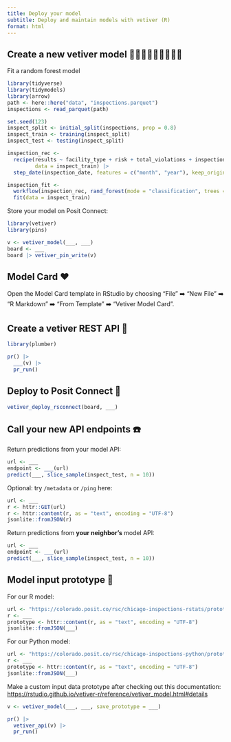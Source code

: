 ```yaml
---
title: Deploy your model
subtitle: Deploy and maintain models with vetiver (R)
format: html
---
```


## Create a new vetiver model 🌳🌴🌲🌲🌴🌳🌴🌳🌲

Fit a random forest model

```r
library(tidyverse)
library(tidymodels)
library(arrow)
path <- here::here("data", "inspections.parquet")
inspections <- read_parquet(path)

set.seed(123)
inspect_split <- initial_split(inspections, prop = 0.8)
inspect_train <- training(inspect_split)
inspect_test <- testing(inspect_split)

inspection_rec <- 
  recipe(results ~ facility_type + risk + total_violations + inspection_date, 
         data = inspect_train) |> 
  step_date(inspection_date, features = c("month", "year"), keep_original_cols = FALSE)

inspection_fit <-
  workflow(inspection_rec, rand_forest(mode = "classification", trees = 1e3)) |> 
  fit(data = inspect_train)
```

Store your model on Posit Connect:

```r
library(vetiver)
library(pins)

v <- vetiver_model(___, ___)
board <- ___
board |> vetiver_pin_write(v)
```

## Model Card ❤️

Open the Model Card template in RStudio by choosing "File" ➡️ "New File" ➡️ "R Markdown" ➡️ "From Template" ➡️ "Vetiver Model Card".  

## Create a vetiver REST API 🏺

```r
library(plumber)

pr() |>
  ___(v) |>
  pr_run()
```

## Deploy to Posit Connect 🚀

```r
vetiver_deploy_rsconnect(board, ___)
```

## Call your new API endpoints ☎️

Return predictions from your model API:

```r
url <- ___
endpoint <- ___(url)
predict(___, slice_sample(inspect_test, n = 10))
```

Optional: try `/metadata` or `/ping` here:

```r
url <- ___
r <- httr::GET(url)
r <- httr::content(r, as = "text", encoding = "UTF-8")
jsonlite::fromJSON(r)
```

Return predictions from **your neighbor's** model API:

```r
url <- ___
endpoint <- ___(url)
predict(___, slice_sample(inspect_test, n = 10))
```


## Model input prototype 🔀

For our R model:

```r
url <- "https://colorado.posit.co/rsc/chicago-inspections-rstats/prototype/"
r <- ___
prototype <- httr::content(r, as = "text", encoding = "UTF-8")
jsonlite::fromJSON(___)
```

For our Python model:

```r
url <- "https://colorado.posit.co/rsc/chicago-inspections-python/prototype/"
r <- ___
prototype <- httr::content(r, as = "text", encoding = "UTF-8")
jsonlite::fromJSON(___)
```

Make a custom input data prototype after checking out this documentation:
<https://rstudio.github.io/vetiver-r/reference/vetiver_model.html#details>

```r
v <- vetiver_model(___, ___, save_prototype = ___)

pr() |>
  vetiver_api(v) |>
  pr_run()
```

